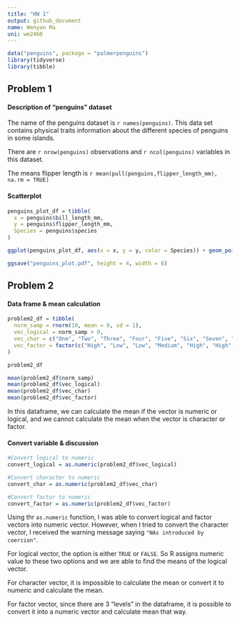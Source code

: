 ```yaml
---
title: "HW 1"
output: github_document
name: Wenyan Ma
uni: wm2460
---
```


```r
data("penguins", package = "palmerpenguins")
library(tidyverse)
library(tibble)
```


## Problem 1

#### Description of "penguins" dataset

The name of the penguins dataset is `r names(penguins)`.
This data set contains physical traits information about the different species of penguins in some islands. 

There are `r nrow(penguins)` observations and `r ncol(penguins)` variables in this dataset. 

The means flipper length is `r mean(pull(penguins,flipper_length_mm), na.rm = TRUE)`


#### Scatterplot

```r

penguins_plot_df = tibble(
  x = penguins$bill_length_mm,
  y = penguins$flipper_length_mm,
  Species = penguins$species
)

ggplot(penguins_plot_df, aes(x = x, y = y, color = Species)) + geom_point()

ggsave("penguins_plot.pdf", height = 4, width = 6)
```



## Problem 2

#### Data frame & mean calculation

```r
problem2_df = tibble(
  norm_samp = rnorm(10, mean = 0, sd = 1),
  vec_logical = norm_samp > 0,
  vec_char = c("One", "Two", "Three", "Four", "Five", "Six", "Seven", "Eight", "Nine", "Ten"),
  vec_factor = factor(c("High", "Low", "Low", "Medium", "High", "High", "Medium", "Medium", "Low", "Medium"))
)

problem2_df

mean(problem2_df$norm_samp)
mean(problem2_df$vec_logical)
mean(problem2_df$vec_char)
mean(problem2_df$vec_factor)

```

In this dataframe, we can calculate the mean if the vector is numeric or logical, and we cannot calculate the mean when the vector is character or factor. 

#### Convert variable & discussion
```r

#Convert logical to numeric
convert_logical = as.numeric(problem2_df$vec_logical)

#Convert character to numeric
convert_char = as.numeric(problem2_df$vec_char)

#Convert factor to numeric
convert_factor = as.numeric(problem2_df$vec_factor)

```

Using thr `as.numeric` function, I was able to convert logical and factor vectors into numeric vector. However, when I tried to convert the character vector, I received the warning message saying `"NAs introduced by coercion"`. 

For logical vector, the option is either `TRUE` or `FALSE`. So R assigns numeric value to these two options and we are able to find the means of the logical vector. 

For character vector, it is impossible to calculate the mean or convert it to numeric and calculate the mean. 

For factor vector, since there are 3 "levels" in the dataframe, it is possible to convert it into a numeric vector and calculate mean that way. 
